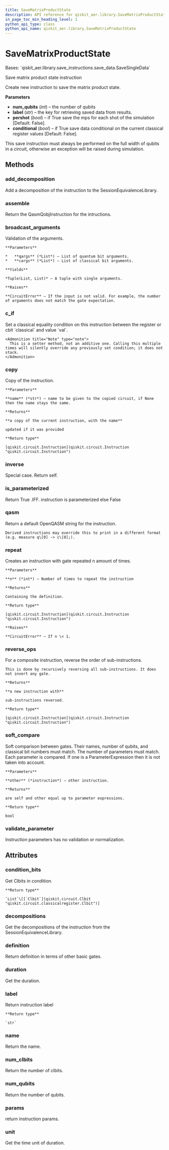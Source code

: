 ```yaml
---
title: SaveMatrixProductState
description: API reference for qiskit_aer.library.SaveMatrixProductState
in_page_toc_min_heading_level: 1
python_api_type: class
python_api_name: qiskit_aer.library.SaveMatrixProductState
---
```


# SaveMatrixProductState

<Class id="qiskit_aer.library.SaveMatrixProductState" isDedicatedPage={true} github="https://github.com/qiskit/qiskit-aer/tree/stable/0.12/qiskit_aer/library/save_instructions/save_matrix_product_state.py" signature="SaveMatrixProductState(num_qubits, label='matrix_product_state', pershot=False, conditional=False)">
  Bases: `qiskit_aer.library.save_instructions.save_data.SaveSingleData`

  Save matrix product state instruction

  Create new instruction to save the matrix product state.

  **Parameters**

  *   **num\_qubits** (*int*) – the number of qubits
  *   **label** (*str*) – the key for retrieving saved data from results.
  *   **pershot** (*bool*) – if True save the mps for each shot of the simulation \[Default: False].
  *   **conditional** (*bool*) – if True save data conditional on the current classical register values \[Default: False].

  <Admonition title="Note" type="note">
    This save instruction must always be performed on the full width of qubits in a circuit, otherwise an exception will be raised during simulation.
  </Admonition>

  ## Methods

  ### add\_decomposition

  <Function id="qiskit_aer.library.SaveMatrixProductState.add_decomposition" signature="SaveMatrixProductState.add_decomposition(decomposition)">
    Add a decomposition of the instruction to the SessionEquivalenceLibrary.
  </Function>

  ### assemble

  <Function id="qiskit_aer.library.SaveMatrixProductState.assemble" signature="SaveMatrixProductState.assemble()">
    Return the QasmQobjInstruction for the intructions.
  </Function>

  ### broadcast\_arguments

  <Function id="qiskit_aer.library.SaveMatrixProductState.broadcast_arguments" signature="SaveMatrixProductState.broadcast_arguments(qargs, cargs)">
    Validation of the arguments.

    **Parameters**

    *   **qargs** (*List*) – List of quantum bit arguments.
    *   **cargs** (*List*) – List of classical bit arguments.

    **Yields**

    *Tuple(List, List)* – A tuple with single arguments.

    **Raises**

    **CircuitError** – If the input is not valid. For example, the number of arguments does not match the gate expectation.
  </Function>

  ### c\_if

  <Function id="qiskit_aer.library.SaveMatrixProductState.c_if" signature="SaveMatrixProductState.c_if(classical, val)">
    Set a classical equality condition on this instruction between the register or cbit `classical` and value `val`.

    <Admonition title="Note" type="note">
      This is a setter method, not an additive one. Calling this multiple times will silently override any previously set condition; it does not stack.
    </Admonition>
  </Function>

  ### copy

  <Function id="qiskit_aer.library.SaveMatrixProductState.copy" signature="SaveMatrixProductState.copy(name=None)">
    Copy of the instruction.

    **Parameters**

    **name** (*str*) – name to be given to the copied circuit, if None then the name stays the same.

    **Returns**

    **a copy of the current instruction, with the name**

    updated if it was provided

    **Return type**

    [qiskit.circuit.Instruction](qiskit.circuit.Instruction "qiskit.circuit.Instruction")
  </Function>

  ### inverse

  <Function id="qiskit_aer.library.SaveMatrixProductState.inverse" signature="SaveMatrixProductState.inverse()">
    Special case. Return self.
  </Function>

  ### is\_parameterized

  <Function id="qiskit_aer.library.SaveMatrixProductState.is_parameterized" signature="SaveMatrixProductState.is_parameterized()">
    Return True .IFF. instruction is parameterized else False
  </Function>

  ### qasm

  <Function id="qiskit_aer.library.SaveMatrixProductState.qasm" signature="SaveMatrixProductState.qasm()">
    Return a default OpenQASM string for the instruction.

    Derived instructions may override this to print in a different format (e.g. measure q\[0] -> c\[0];).
  </Function>

  ### repeat

  <Function id="qiskit_aer.library.SaveMatrixProductState.repeat" signature="SaveMatrixProductState.repeat(n)">
    Creates an instruction with gate repeated n amount of times.

    **Parameters**

    **n** (*int*) – Number of times to repeat the instruction

    **Returns**

    Containing the definition.

    **Return type**

    [qiskit.circuit.Instruction](qiskit.circuit.Instruction "qiskit.circuit.Instruction")

    **Raises**

    **CircuitError** – If n \< 1.
  </Function>

  ### reverse\_ops

  <Function id="qiskit_aer.library.SaveMatrixProductState.reverse_ops" signature="SaveMatrixProductState.reverse_ops()">
    For a composite instruction, reverse the order of sub-instructions.

    This is done by recursively reversing all sub-instructions. It does not invert any gate.

    **Returns**

    **a new instruction with**

    sub-instructions reversed.

    **Return type**

    [qiskit.circuit.Instruction](qiskit.circuit.Instruction "qiskit.circuit.Instruction")
  </Function>

  ### soft\_compare

  <Function id="qiskit_aer.library.SaveMatrixProductState.soft_compare" signature="SaveMatrixProductState.soft_compare(other)">
    Soft comparison between gates. Their names, number of qubits, and classical bit numbers must match. The number of parameters must match. Each parameter is compared. If one is a ParameterExpression then it is not taken into account.

    **Parameters**

    **other** (*instruction*) – other instruction.

    **Returns**

    are self and other equal up to parameter expressions.

    **Return type**

    bool
  </Function>

  ### validate\_parameter

  <Function id="qiskit_aer.library.SaveMatrixProductState.validate_parameter" signature="SaveMatrixProductState.validate_parameter(parameter)">
    Instruction parameters has no validation or normalization.
  </Function>

  ## Attributes

  ### condition\_bits

  <Attribute id="qiskit_aer.library.SaveMatrixProductState.condition_bits">
    Get Clbits in condition.

    **Return type**

    `List`\[[`Clbit`](qiskit.circuit.Clbit "qiskit.circuit.classicalregister.Clbit")]
  </Attribute>

  ### decompositions

  <Attribute id="qiskit_aer.library.SaveMatrixProductState.decompositions">
    Get the decompositions of the instruction from the SessionEquivalenceLibrary.
  </Attribute>

  ### definition

  <Attribute id="qiskit_aer.library.SaveMatrixProductState.definition">
    Return definition in terms of other basic gates.
  </Attribute>

  ### duration

  <Attribute id="qiskit_aer.library.SaveMatrixProductState.duration">
    Get the duration.
  </Attribute>

  ### label

  <Attribute id="qiskit_aer.library.SaveMatrixProductState.label">
    Return instruction label

    **Return type**

    `str`
  </Attribute>

  ### name

  <Attribute id="qiskit_aer.library.SaveMatrixProductState.name">
    Return the name.
  </Attribute>

  ### num\_clbits

  <Attribute id="qiskit_aer.library.SaveMatrixProductState.num_clbits">
    Return the number of clbits.
  </Attribute>

  ### num\_qubits

  <Attribute id="qiskit_aer.library.SaveMatrixProductState.num_qubits">
    Return the number of qubits.
  </Attribute>

  ### params

  <Attribute id="qiskit_aer.library.SaveMatrixProductState.params">
    return instruction params.
  </Attribute>

  ### unit

  <Attribute id="qiskit_aer.library.SaveMatrixProductState.unit">
    Get the time unit of duration.
  </Attribute>
</Class>

